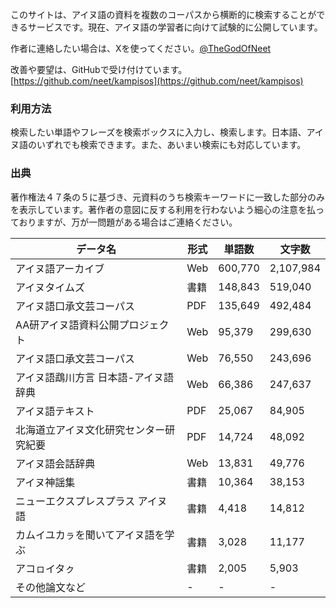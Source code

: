 このサイトは、アイヌ語の資料を複数のコーパスから横断的に検索することができるサービスです。現在、アイヌ語の学習者に向けて試験的に公開しています。

作者に連絡したい場合は、Xを使ってください。[@TheGodOfNeet](https://x.com/TheGodOfNeet)

改善や要望は、GitHubで受け付けています。 [https://github.com/neet/kampisos](https://github.com/neet/kampisos)

### 利用方法

検索したい単語やフレーズを検索ボックスに入力し、検索します。日本語、アイヌ語のいずれでも検索できます。また、あいまい検索にも対応しています。

### 出典

著作権法４７条の５に基づき、元資料のうち検索キーワードに一致した部分のみを表示しています。著作者の意図に反する利用を行わないよう細心の注意を払っておりますが、万が一問題がある場合はご連絡ください。

<table>
  <thead>
    <tr>
      <th>データ名</th>
      <th>形式</th>
      <th>単語数</th>
      <th>文字数</th>
    </tr>
  </thead>
  <tbody>
    <tr>
      <td>アイヌ語アーカイブ</td>
      <td>Web</td>
      <td>600,770</td>
      <td>2,107,984</td>
    </tr>
    <tr>
      <td>アイヌタイムズ</td>
      <td>書籍</td>
      <td>148,843</td>
      <td>519,040</td>
    </tr>
    <tr>
      <td>アイヌ語口承文芸コーパス</td>
      <td>PDF</td>
      <td>135,649</td>
      <td>492,484</td>
    </tr>
    <tr>
      <td>AA研アイヌ語資料公開プロジェクト</td>
      <td>Web</td>
      <td>95,379</td>
      <td>299,630</td>
    </tr>
    <tr>
      <td>アイヌ語口承文芸コーパス</td>
      <td>Web</td>
      <td>76,550</td>
      <td>243,696</td>
    </tr>
    <tr>
      <td>アイヌ語鵡川方言 日本語-アイヌ語辞典</td>
      <td>Web</td>
      <td>66,386</td>
      <td>247,637</td>
    </tr>
    <tr>
      <td>アイヌ語テキスト</td>
      <td>PDF</td>
      <td>25,067</td>
      <td>84,905</td>
    </tr>
    <tr>
      <td>北海道立アイヌ文化研究センター研究紀要</td>
      <td>PDF</td>
      <td>14,724</td>
      <td>48,092</td>
    </tr>
    <tr>
      <td>アイヌ語会話辞典</td>
      <td>Web</td>
      <td>13,831</td>
      <td>49,776</td>
    </tr>
    <tr>
      <td>アイヌ神謡集</td>
      <td>書籍</td>
      <td>10,364</td>
      <td>38,153</td>
    </tr>
    <tr>
      <td>ニューエクスプレスプラス アイヌ語</td>
      <td>書籍</td>
      <td>4,418</td>
      <td>14,812</td>
    </tr>
    <tr>
      <td>カムイユカㇻを聞いてアイヌ語を学ぶ</td>
      <td>書籍</td>
      <td>3,028</td>
      <td>11,177</td>
    </tr>
    <tr>
      <td>アコㇿイタㇰ</td>
      <td>書籍</td>
      <td>2,005</td>
      <td>5,903</td>
    </tr>
    <tr>
      <td>その他論文など</td>
      <td>-</td>
      <td>-</td>
      <td>-</td>
    </tr>
  </tbody>
</table>
